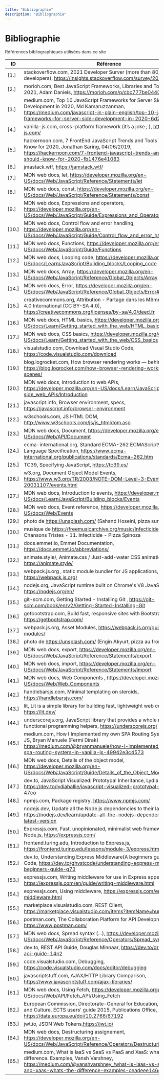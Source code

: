 ```yaml
---
title: "Bibliographie"
description: "Bibliographie"
---
```


# Bibliographie

<figcaption>Références bibliographiques utilisées dans ce site</figcaption>


| ID | Référence
|---|---|
| <a id="r1">[1.]</a>   | stackoverflow.com, 2021 Developer Surver (more than 80,000 developers), https://insights.stackoverflow.com/survey/2021|
| <a id="r2">[2.]</a>   | morioh.com, Best JavaScript Frameworks, Libraries and Tools to Use in 2021, Adam Daniels, https://morioh.com/p/cbc777be0440|
| <a id="r3">[3.]</a>   | medium.com, Top 10 JavaScript Frameworks for Server Side Development in 2020, Md Kamaruzzanman, https://medium.com/javascript-in-plain-english/top-10-javascript-frameworks-for-server-side-development-in-2020-6d265016c02|
| <a id="r4">[4.]</a>   | vanilla-js.com, cross-platform framework (it’s a joke ; ), http://vanilla-js.com/ |
| <a id="r5">[5.]</a>   | hackernoon.com, 7 FrontEnd JavaScript Trends and Tools You Should Know for 2020, Jonathan Saring, 04/06/2019, https://hackernoon.com/7-frontend-javascript-trends-and-tools-you-should-know-for-2020-fb1476e41083 |
| <a id="r6">[6.]</a>   | jmastack.wtf, https://jamstack.wtf/ |
| <a id="r7">[7.]</a>   | MDN web docs, let, https://developer.mozilla.org/en-US/docs/Web/JavaScript/Reference/Statements/let |
| <a id="r8">[8.]</a>   | MDN web docs, const, https://developer.mozilla.org/en-US/docs/Web/JavaScript/Reference/Statements/const |
| <a id="r9">[9.]</a>   | MDN web docs, Expressions and operators, https://developer.mozilla.org/en-US/docs/Web/JavaScript/Guide/Expressions_and_Operators |
| <a id="r10">[10.]</a> | MDN web docs, Control flow and error handling, https://developer.mozilla.org/en-US/docs/Web/JavaScript/Guide/Control_flow_and_error_handling |
| <a id="r11">[11.]</a> | MDN web docs, Functions, https://developer.mozilla.org/en-US/docs/Web/JavaScript/Guide/Functions |
| <a id="r12">[12.]</a> | MDN web docs, Looping code, https://developer.mozilla.org/en-US/docs/Learn/JavaScript/Building_blocks/Looping_code |
| <a id="r13">[13.]</a> | MDN web docs, Array, https://developer.mozilla.org/en-US/docs/Web/JavaScript/Reference/Global_Objects/Array |
| <a id="r14">[14.]</a> | MDN web docs, Error, https://developer.mozilla.org/en-US/docs/Web/JavaScript/Reference/Global_Objects/Error#Error_types |
| <a id="r15">[15.]</a> | creativecommons.org, Attribution - Partage dans les Mêmes Conditions 4.0 International (CC BY-SA 4.0), https://creativecommons.org/licenses/by-sa/4.0/deed.fr |
| <a id="r16">[16.]</a> | MDN web docs, HTML basics, https://developer.mozilla.org/en-US/docs/Learn/Getting_started_with_the_web/HTML_basics |
| <a id="r17">[17.]</a> | MDN web docs, CSS basics, https://developer.mozilla.org/en-US/docs/Learn/Getting_started_with_the_web/CSS_basics |
| <a id="r18">[18.]</a> | visualstudio.com, Download Visual Studio Code, https://code.visualstudio.com/download |
| <a id="r19">[19.]</a> | blog.logrocket.com, How browser rendering works — behind the scenes, https://blog.logrocket.com/how-browser-rendering-works-behind-scenes/ |
| <a id="r20">[20.]</a> | MDN web docs, Introduction to web APIs,  https://developer.mozilla.org/en-US/docs/Learn/JavaScript/Client-side_web_APIs/Introduction|
| <a id="r21">[21.]</a> | javascript.info, Browser environment, specs, https://javascript.info/browser-environment |
| <a id="r22">[22.]</a> | w3schools.com, JS HTML DOM, http://www.w3schools.com/js/js_htmldom.asp |
| <a id="r23">[23.]</a> | MDN web docs, Document, https://developer.mozilla.org/en-US/docs/Web/API/Document |
| <a id="r24">[24.]</a> | ecma-international.org, Standard ECMA-262 ECMAScript® 2022 Language Specification, https://www.ecma-international.org/publications/standards/Ecma-262.htm |
| <a id="r25">[25.]</a> | TC39, Specifying JavaScript, https://tc39.es/ |
| <a id="r26">[26.]</a> | w3.org, Document Object Model Events, https://www.w3.org/TR/2003/NOTE-DOM-Level-3-Events-20031107/events.html |
| <a id="r27">[27.]</a> | MDN web docs, Introduction to events, https://developer.mozilla.org/en-US/docs/Learn/JavaScript/Building_blocks/Events |
| <a id="r28">[28.]</a> | MDN web docs, Event reference, https://developer.mozilla.org/en-US/docs/Web/Events |
| <a id="r29">[29.]</a> | photo de https://unsplash.com/ (Sahand Hoseini, pizza sur la planche) |
| <a id="r30">[30.]</a> | musique de https://freemusicarchive.org/music/Infecticide : Infecticide - Chansons Tristes - 11. Infecticide - Pizza Spinoza |
| <a id="r31">[31.]</a> | docs.emmet.io, Emmet Documentation, https://docs.emmet.io/abbreviations/ |
| <a id="r32">[32.]</a> | animate.style/, Animate.css / Just-add-water CSS animations, https://animate.style/ |
| <a id="r33">[33.]</a> | webpack.js.org , static module bundler for JS applications, https://webpack.js.org/ |
| <a id="r34">[34.]</a> | nodejs.org, JavaScript runtime built on Chrome's V8 JavaScript engine, https://nodejs.org/en/ |
| <a id="r35">[35.]</a> | git-scm.com, Getting Started - Installing Git , https://git-scm.com/book/en/v2/Getting-Started-Installing-Git |
| <a id="r36">[36.]</a> | getbootstrap.com, Build fast, responsive sites with Bootstrap, https://getbootstrap.com/ |
| <a id="r37">[37.]</a> | webpack.js.org, Asset Modules, https://webpack.js.org/guides/asset-modules/ |
| <a id="r38">[38.]</a> | photo de https://unsplash.com/ (Engin Akyurt, pizza au fromage) |
| <a id="r39">[39.]</a> | MDN web docs, export, https://developer.mozilla.org/en-US/docs/Web/JavaScript/Reference/Statements/export |
| <a id="r40">[40.]</a> | MDN web docs, import, https://developer.mozilla.org/en-US/docs/Web/JavaScript/Reference/Statements/import  |
| <a id="r41">[41.]</a> | MDN web docs, Web Components , https://developer.mozilla.org/en-US/docs/Web/Web_Components |
| <a id="r42">[42.]</a> | handlebarsjs.com, Minimal templating on steroids, https://handlebarsjs.com/ |
| <a id="r43">[43.]</a> | lit, Lit is a simple library for building fast, lightweight web components, https://lit.dev/ |
| <a id="r44">[44.]</a> | underscorejs.org, JavaScript library that provides a whole mess of useful functional programming helpers, https://underscorejs.org/ |
| <a id="r45">[45.]</a> | medium.com, How I Implemented my own SPA Routing System in Vanilla JS, Bryan Manuele (Fermi Dirak) https://medium.com/@bryanmanuele/how-i-implemented-my-own-spa-routing-system-in-vanilla-js-49942e3c4573 |
| <a id="r46">[46.]</a> | MDN web docs, Details of the object model, https://developer.mozilla.org/en-US/docs/Web/JavaScript/Guide/Details_of_the_Object_Model  |
| <a id="r47">[47.]</a> | dev.to, JavaScript Visualized: Prototypal Inheritance, Lydia Hallie, https://dev.to/lydiahallie/javascript-visualized-prototypal-inheritance-47co |
| <a id="r48">[48.]</a> | npmjs.com, Package registry, https://www.npmjs.com/ |
| <a id="r49">[49.]</a> | nodejs.dev, Update all the Node.js dependencies to their latest version, https://nodejs.dev/learn/update-all-the-nodejs-dependencies-to-their-latest-version | 
| <a id="r50">[50.]</a> | Expressjs.com, Fast, unopinionated, minimalist web framework for Node.js, https://expressjs.com/ |
| <a id="r51">[51.]</a> | frontend.turing.edu, Introduction to Express.js, https://frontend.turing.edu/lessons/module-3/express.html  |
| <a id="r52">[52.]</a> | dev.to, Understanding Express Middleware{A beginners guide}, Ghvst Code, https://dev.to/ghvstcode/understanding-express-middleware-a-beginners-guide-g73 |
| <a id="r53">[53.]</a> | expressjs.com, Writing middleware for use in Express apps, https://expressjs.com/en/guide/writing-middleware.html |
| <a id="r54">[54.]</a> | expressjs.com, Using middleware, https://expressjs.com/en/guide/using-middleware.html |
| <a id="r55">[55.]</a> | marketplace.visualstudio.com, REST Client, https://marketplace.visualstudio.com/items?itemName=humao.rest-client |
| <a id="r56">[56.]</a> | postman.com, The Collaboration Platform for API Development, https://www.postman.com/ |
| <a id="r57">[57.]</a> | MDN web docs, Spread syntax (...), https://developer.mozilla.org/en-US/docs/Web/JavaScript/Reference/Operators/Spread_syntax |
| <a id="r58">[58.]</a> | dev.to, REST API Guide, Douglas Minnaar, https://dev.to/drminnaar/rest-api-guide-14n2 |
| <a id="r59">[59.]</a> | code.visualstudio.com, Debugging, https://code.visualstudio.com/docs/editor/debugging |
| <a id="r60">[60.]</a> | javascriptstuff.com, AJAX/HTTP Library Comparison, https://www.javascriptstuff.com/ajax-libraries/ |
| <a id="r61">[61.]</a> | MDN web docs, Using Fetch, https://developer.mozilla.org/en-US/docs/Web/API/Fetch_API/Using_Fetch |
| <a id="r62">[62.]</a> | European Commission, Directorate-General for Education, Youth, Sport and Culture, ECTS users' guide 2015, Publications Office, 2017, https://data.europa.eu/doi/10.2766/87192 |
| <a id="r63">[63.]</a> | jwt.io, JSON Web Tokens,https://jwt.io/ |
| <a id="r64">[64.]</a> | MDN web docs, Destructuring assignement, https://developer.mozilla.org/en-US/docs/Web/JavaScript/Reference/Operators/Destructuring_assignment |
| <a id="r65">[65.]</a> | medium.com, What is IaaS vs SaaS vs PaaS and XaaS: what’s the difference. Examples, Vansh Varshney, https://medium.com/@vanshvarshney_/what-is-iaas-vs-saas-vs-paas-and-xaas-whats-the-difference-examples-ceadeee146e6 |



